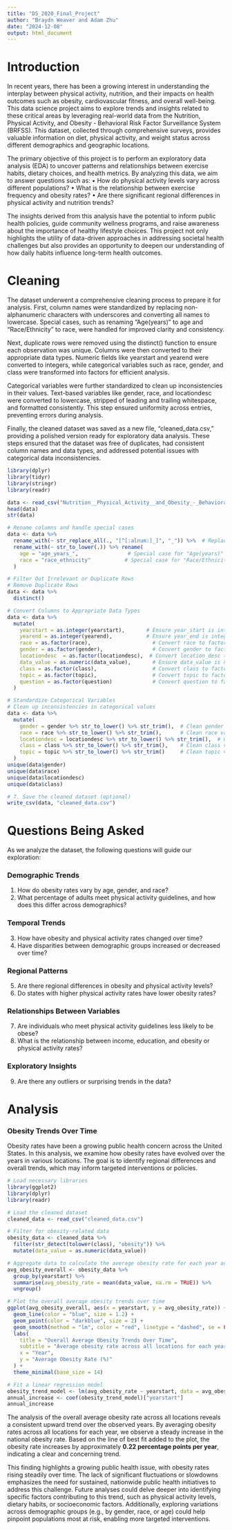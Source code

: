 ```yaml
---
title: "DS_2020_Final_Project"
author: "Braydn Weaver and Adam Zhu"
date: "2024-12-08"
output: html_document
---
```

# Introduction

In recent years, there has been a growing interest in understanding the interplay between physical activity, nutrition, and their impacts on health outcomes such as obesity, cardiovascular fitness, and overall well-being. This data science project aims to explore trends and insights related to these critical areas by leveraging real-world data from the Nutrition, Physical Activity, and Obesity - Behavioral Risk Factor Surveillance System (BRFSS). This dataset, collected through comprehensive surveys, provides valuable information on diet, physical activity, and weight status across different demographics and geographic locations.

The primary objective of this project is to perform an exploratory data analysis (EDA) to uncover patterns and relationships between exercise habits, dietary choices, and health metrics. By analyzing this data, we aim to answer questions such as:
	•	How do physical activity levels vary across different populations?
	•	What is the relationship between exercise frequency and obesity rates?
	•	Are there significant regional differences in physical activity and nutrition trends?

The insights derived from this analysis have the potential to inform public health policies, guide community wellness programs, and raise awareness about the importance of healthy lifestyle choices. This project not only highlights the utility of data-driven approaches in addressing societal health challenges but also provides an opportunity to deepen our understanding of how daily habits influence long-term health outcomes.

# Cleaning

The dataset underwent a comprehensive cleaning process to prepare it for analysis. First, column names were standardized by replacing non-alphanumeric characters with underscores and converting all names to lowercase. Special cases, such as renaming “Age(years)” to age and “Race/Ethnicity” to race, were handled for improved clarity and consistency.

Next, duplicate rows were removed using the distinct() function to ensure each observation was unique. Columns were then converted to their appropriate data types. Numeric fields like yearstart and yearend were converted to integers, while categorical variables such as race, gender, and class were transformed into factors for efficient analysis.

Categorical variables were further standardized to clean up inconsistencies in their values. Text-based variables like gender, race, and locationdesc were converted to lowercase, stripped of leading and trailing whitespace, and formatted consistently. This step ensured uniformity across entries, preventing errors during analysis.

Finally, the cleaned dataset was saved as a new file, “cleaned_data.csv,” providing a polished version ready for exploratory data analysis. These steps ensured that the dataset was free of duplicates, had consistent column names and data types, and addressed potential issues with categorical data inconsistencies.


```r
library(dplyr)
library(tidyr)
library(stringr)
library(readr)

data <- read_csv("Nutrition__Physical_Activity__and_Obesity_-_Behavioral_Risk_Factor_Surveillance_System.csv")
head(data)
str(data)

# Rename columns and handle special cases
data <- data %>%
  rename_with(~ str_replace_all(., "[^[:alnum:]_]", "_")) %>%  # Replace non-alphanumeric characters with underscores
  rename_with(~ str_to_lower(.)) %>% rename(
    age = "age_years_",                # Special case for "Age(years)"
    race = "race_ethnicity"           # Special case for "Race/Ethnicity"
  )

# Filter Out Irrelevant or Duplicate Rows
# Remove Duplicate Rows
data <- data %>%
  distinct()

# Convert Columns to Appropriate Data Types
data <- data %>%
  mutate(
    yearstart = as.integer(yearstart),       # Ensure year_start is integer
    yearend = as.integer(yearend),           # Ensure year_end is integer
    race = as.factor(race),                    # Convert race to factor
    gender = as.factor(gender),                # Convert gender to factor
    locationdesc  = as.factor(locationdesc),  # Convert location_desc to factor
    data_value = as.numeric(data_value),       # Ensure data_value is numeric
    class = as.factor(class),                  # Convert class to factor
    topic = as.factor(topic),                  # Convert topic to factor
    question = as.factor(question)             # Convert question to factor
  )

# Standardize Categorical Variables
# Clean up inconsistencies in categorical values
data <- data %>%
  mutate(
    gender = gender %>% str_to_lower() %>% str_trim(),  # Clean gender values
    race = race %>% str_to_lower() %>% str_trim(),      # Clean race values
    locationdesc = locationdesc %>% str_to_lower() %>% str_trim(),  # Clean location description
    class = class %>% str_to_lower() %>% str_trim(),    # Clean class values
    topic = topic %>% str_to_lower() %>% str_trim()     # Clean topic values
  )
unique(data$gender)
unique(data$race)
unique(data$locationdesc)
unique(data$class)

# 7. Save the cleaned dataset (optional)
write_csv(data, "cleaned_data.csv")
```

# Questions Being Asked

As we analyze the dataset, the following questions will guide our exploration:

### Demographic Trends
1. How do obesity rates vary by age, gender, and race?
2. What percentage of adults meet physical activity guidelines, and how does this differ across demographics?

### Temporal Trends
3. How have obesity and physical activity rates changed over time?
4. Have disparities between demographic groups increased or decreased over time?

### Regional Patterns
5. Are there regional differences in obesity and physical activity levels?
6. Do states with higher physical activity rates have lower obesity rates?

### Relationships Between Variables
7. Are individuals who meet physical activity guidelines less likely to be obese?
8. What is the relationship between income, education, and obesity or physical activity rates?

### Exploratory Insights
9. Are there any outliers or surprising trends in the data?

# Analysis

### Obesity Trends Over Time

Obesity rates have been a growing public health concern across the United States. In this analysis, we examine how obesity rates have evolved over the years in various locations. The goal is to identify regional differences and overall trends, which may inform targeted interventions or policies.

```r
# Load necessary libraries
library(ggplot2)
library(dplyr)
library(readr)

# Load the cleaned dataset
cleaned_data <- read_csv("cleaned_data.csv")

# Filter for obesity-related data
obesity_data <- cleaned_data %>%
  filter(str_detect(tolower(class), "obesity")) %>%
  mutate(data_value = as.numeric(data_value))

# Aggregate data to calculate the average obesity rate for each year across all locations
avg_obesity_overall <- obesity_data %>%
  group_by(yearstart) %>%
  summarise(avg_obesity_rate = mean(data_value, na.rm = TRUE)) %>%
  ungroup()

# Plot the overall average obesity trends over time
ggplot(avg_obesity_overall, aes(x = yearstart, y = avg_obesity_rate)) +
  geom_line(color = "blue", size = 1.2) +
  geom_point(color = "darkblue", size = 2) +
  geom_smooth(method = "lm", color = "red", linetype = "dashed", se = FALSE) +
  labs(
    title = "Overall Average Obesity Trends Over Time",
    subtitle = "Average obesity rate across all locations for each year",
    x = "Year",
    y = "Average Obesity Rate (%)"
  ) +
  theme_minimal(base_size = 14)

# Fit a linear regression model
obesity_trend_model <- lm(avg_obesity_rate ~ yearstart, data = avg_obesity_overall)
annual_increase <- coef(obesity_trend_model)["yearstart"]
annual_increase
```
The analysis of the overall average obesity rate across all locations reveals a consistent upward trend over the observed years. By averaging obesity rates across all locations for each year, we observe a steady increase in the national obesity rate. Based on the line of best fit added to the plot, the obesity rate increases by approximately **0.22 percentage points per year**, indicating a clear and concerning trend.

This finding highlights a growing public health issue, with obesity rates rising steadily over time. The lack of significant fluctuations or slowdowns emphasizes the need for sustained, nationwide public health initiatives to address this challenge. Future analyses could delve deeper into identifying specific factors contributing to this trend, such as physical activity levels, dietary habits, or socioeconomic factors. Additionally, exploring variations across demographic groups (e.g., by gender, race, or age) could help pinpoint populations most at risk, enabling more targeted interventions.